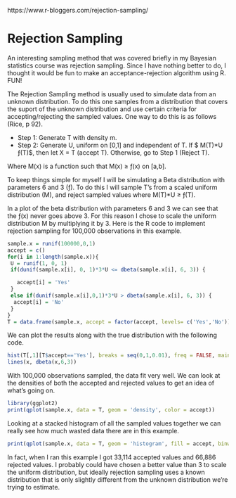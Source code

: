 https://www.r-bloggers.com/rejection-sampling/

Rejection Sampling
========================

An interesting sampling method that was covered briefly in my Bayesian statistics course was rejection sampling. Since I have nothing better to do, I thought it would be fun to make an acceptance-rejection algorithm using R. FUN!

The Rejection Sampling method is usually used to simulate data from an unknown distribution. To do this one samples from a distribution that covers the suport of the unknown distribution and use certain criteria for accepting/rejecting the sampled values. One way to do this is as follows (Rice, p 92).

* Step 1: Generate T with density m.
* Step 2: Generate U, uniform on [0,1] and independent of T. If $ M(T)*U \leq ƒ(T)$, then let X = T (accept T). Otherwise, go to Step 1 (Reject T).

Where M(x) is a function such that M(x) ≥ ƒ(x) on [a,b].

To keep things simple for myself I will be simulating a Beta distribution with parameters 6 and 3 (ƒ). To do this I will sample T’s from a scaled uniform distribution (M), and reject sampled values where M(T)*U ≥ ƒ(T).

In a plot of the beta distribution with parameters 6 and 3 we can see that the ƒ(x) never goes above 3. For this reason I chose to scale the uniform distribution M by multiplying it by 3.
Here is the R code to implement rejection sampling for 100,000 observations in this example.

```r
sample.x = runif(100000,0,1)
accept = c()
for(i in 1:length(sample.x)){
 U = runif(1, 0, 1)
 if(dunif(sample.x[i], 0, 1)*3*U <= dbeta(sample.x[i], 6, 3)) {

   accept[i] = 'Yes'
 }
 else if(dunif(sample.x[i],0,1)*3*U > dbeta(sample.x[i], 6, 3)) {
  accept[i] = 'No'
 }
}
T = data.frame(sample.x, accept = factor(accept, levels= c('Yes','No')))
```
We can plot the results along with the true distribution with the following code.

```r
hist(T[,1][T$accept=='Yes'], breaks = seq(0,1,0.01), freq = FALSE, main = 'Histogram of X', xlab = 'X')
lines(x, dbeta(x,6,3))
```

With 100,000 observations sampled, the data fit very well.
We can look at the densities of both the accepted and rejected values to get an idea of what’s going on.

```r
library(ggplot2)
print(qplot(sample.x, data = T, geom = 'density', color = accept))
```

Looking at a stacked histogram of all the sampled values together we can really see how much wasted data there are in this example.

```r
print(qplot(sample.x, data = T, geom = 'histogram', fill = accept, binwidth=0.01))
```

In fact, when I ran this example I got 33,114 accepted values and 66,886 rejected values. I probably could have chosen a better value than 3 to scale the uniform distribution, but ideally rejection sampling uses a known distribution that is only slightly different from the unknown distribution we’re trying to estimate.
